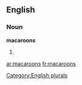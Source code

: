 
==English==

===Noun===
'''macaroons'''

# {{plural of|[[macaroon]]}}

[[Category:English plurals]]

[[ar:macaroons]]
[[fr:macaroons]]